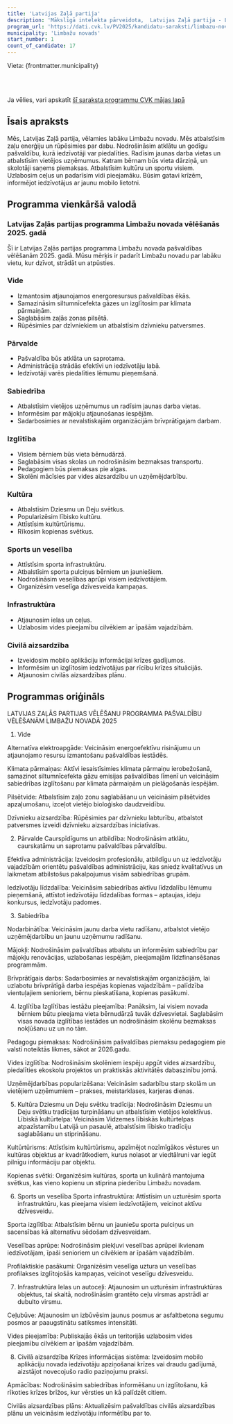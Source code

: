 ```yaml
---
title: 'Latvijas Zaļā partija'
description: 'Mākslīgā intelekta pārveidota,  Latvijas Zaļā partija - Limbažu novads programma vienkāršā valodā'
program_url: 'https://dati.cvk.lv/PV2025/kandidatu-saraksti/limbazu-novads/latvijas-zala-partija'
municipality: 'Limbažu novads'
start_number: 1
count_of_candidate: 17
---
```



Vieta: {frontmatter.municipality}<br/>

<Badge text="Vide un klimata pārmaiņas" variant="note" size="small" /> <Badge text="Caurspīdīga pārvalde" variant="note" size="small" /> <Badge text="Izglītības pieejamība" variant="note" size="small" /> <Badge text="Kultūras un sporta atbalsts" variant="note" size="small" /> <Badge text="Infrastruktūras uzlabošana" variant="note" size="small" />

<br/><br/> 

<Card title='Šis ir mākslīga intelekta ģenerēts apraksts' icon='starlight'>
    Ja vēlies, vari apskatīt <a href={frontmatter.program_url} target='_blank'>šī saraksta programmu CVK mājas lapā</a>
    </Card>

## Īsais apraksts

Mēs, Latvijas Zaļā partija, vēlamies labāku Limbažu novadu. Mēs atbalstīsim zaļu enerģiju un rūpēsimies par dabu. Nodrošināsim atklātu un godīgu pašvaldību, kurā iedzīvotāji var piedalīties. Radīsim jaunas darba vietas un atbalstīsim vietējos uzņēmumus. Katram bērnam būs vieta dārziņā, un skolotāji saņems piemaksas. Atbalstīsim kultūru un sportu visiem. Uzlabosim ceļus un padarīsim vidi pieejamāku. Būsim gatavi krīzēm, informējot iedzīvotājus ar jaunu mobilo lietotni.

## Programma vienkāršā valodā

### Latvijas Zaļās partijas programma Limbažu novada vēlēšanās 2025. gadā

Šī ir Latvijas Zaļās partijas programma Limbažu novada pašvaldības vēlēšanām 2025. gadā. Mūsu mērķis ir padarīt Limbažu novadu par labāku vietu, kur dzīvot, strādāt un atpūsties.

### Vide

*   Izmantosim atjaunojamos energoresursus pašvaldības ēkās.
*   Samazināsim siltumnīcefekta gāzes un izglītosim par klimata pārmaiņām.
*   Saglabāsim zaļās zonas pilsētā.
*   Rūpēsimies par dzīvniekiem un atbalstīsim dzīvnieku patversmes.

### Pārvalde

*   Pašvaldība būs atklāta un saprotama.
*   Administrācija strādās efektīvi un iedzīvotāju labā.
*   Iedzīvotāji varēs piedalīties lēmumu pieņemšanā.

### Sabiedrība

*   Atbalstīsim vietējos uzņēmumus un radīsim jaunas darba vietas.
*   Informēsim par mājokļu atjaunošanas iespējām.
*   Sadarbosimies ar nevalstiskajām organizācijām brīvprātīgajam darbam.

### Izglītība

*   Visiem bērniem būs vieta bērnudārzā.
*   Saglabāsim visas skolas un nodrošināsim bezmaksas transportu.
*   Pedagogiem būs piemaksas pie algas.
*   Skolēni mācīsies par vides aizsardzību un uzņēmējdarbību.

### Kultūra

*   Atbalstīsim Dziesmu un Deju svētkus.
*   Popularizēsim lībisko kultūru.
*   Attīstīsim kultūrtūrismu.
*   Rīkosim kopienas svētkus.

### Sports un veselība

*   Attīstīsim sporta infrastruktūru.
*   Atbalstīsim sporta pulciņus bērniem un jauniešiem.
*   Nodrošināsim veselības aprūpi visiem iedzīvotājiem.
*   Organizēsim veselīga dzīvesveida kampaņas.

### Infrastruktūra

*   Atjaunosim ielas un ceļus.
*   Uzlabosim vides pieejamību cilvēkiem ar īpašām vajadzībām.

### Civilā aizsardzība

*   Izveidosim mobilo aplikāciju informācijai krīzes gadījumos.
*   Informēsim un izglītosim iedzīvotājus par rīcību krīzes situācijās.
*   Atjaunosim civilās aizsardzības plānu.

## Programmas oriģināls

LATVIJAS ZAĻĀS PARTIJAS VĒLĒŠANU PROGRAMMA
PAŠVALDĪBU VĒLĒŠANĀM LIMBAŽU NOVADĀ 2025

1. Vide

Alternatīva elektroapgāde: Veicināsim energoefektīvu risinājumu un atjaunojamo resursu izmantošanu pašvaldības iestādēs.

Klimata pārmaiņas: Aktīvi iesaistīsimies klimata pārmaiņu ierobežošanā, samazinot siltumnīcefekta gāzu emisijas pašvaldības līmenī un veicināsim sabiedrības izglītošanu par klimata pārmaiņām un pielāgošanās iespējām.

Pilsētvide: Atbalstīsim zaļo zonu saglabāšanu un veicināsim pilsētvides apzaļumošanu, izceļot vietējo bioloģisko daudzveidību.

Dzīvnieku aizsardzība: Rūpēsimies par dzīvnieku labturību, atbalstot patversmes izveidi dzīvnieku aizsardzības iniciatīvas.

2. Pārvalde
Caurspīdīgums un atbildība: Nodrošināsim atklātu, caurskatāmu un saprotamu pašvaldības pārvaldību.

Efektīva administrācija: Izveidosim profesionālu, atbildīgu un uz iedzīvotāju vajadzībām orientētu pašvaldības administrāciju, kas sniedz kvalitatīvus un laikmetam atbilstošus pakalpojumus visām sabiedrības grupām.

Iedzīvotāju līdzdalība: Veicināsim sabiedrības aktīvu līdzdalību lēmumu pieņemšanā, attīstot iedzīvotāju līdzdalības formas – aptaujas, ideju konkursus, iedzīvotāju padomes.



3. Sabiedrība

Nodarbinātība: Veicināsim jaunu darba vietu radīšanu, atbalstot vietējo uzņēmējdarbību un jaunu uzņēmumu radīšanu.

Mājokļi: Nodrošināsim pašvaldības atbalstu un informēsim sabiedrību par mājokļu renovācijas, uzlabošanas iespējām, pieejamajām līdzfinansēšanas programmām.

Brīvprātīgais darbs: Sadarbosimies ar nevalstiskajām organizācijām, lai uzlabotu brīvprātīgā darba iespējas kopienas vajadzībām – palīdzība vientuļajiem senioriem, bērnu pieskatīšana, kopienas pasākumi.

4. Izglītība
Izglītības iestāžu pieejamība: Panāksim, lai visiem novada bērniem būtu pieejama vieta bērnudārzā tuvāk dzīvesvietai. Saglabāsim visas novada izglītības iestādes un nodrošināsim skolēnu bezmaksas nokļūšanu uz un no tām.

Pedagogu piemaksas: Nodrošināsim pašvaldības piemaksu pedagogiem pie valstī noteiktās likmes, sākot ar 2026.gadu.

Vides izglītība: Nodrošināsim skolēniem iespēju apgūt vides aizsardzību, piedalīties ekoskolu projektos un praktiskās aktivitātēs dabaszinību jomā.

Uzņēmējdarbības popularizēšana: Veicināsim sadarbību starp skolām un vietējiem uzņēmumiem – prakses, meistarklases, karjeras dienas.

5. Kultūra
Dziesmu un Deju svētku tradīcija: Nodrošināsim Dziesmu un Deju svētku tradīcijas turpināšanu un atbalstīsim vietējos kolektīvus.
Lībiskā kultūrtelpa: Veicināsim Vidzemes lībiskās kultūrtelpas atpazīstamību Latvijā un pasaulē, atbalstīsim lībisko tradīciju saglabāšanu un stiprināšanu.

Kultūrtūrisms: Attīstīsim kultūrtūrismu, apzīmējot nozīmīgākos vēstures un kultūras objektus ar kvadrātkodiem, kurus nolasot ar viedtālruni var iegūt pilnīgu informāciju par objektu.

Kopienas svētki: Organizēsim kultūras, sporta un kulinārā mantojuma svētkus, kas vieno kopienu un stiprina piederību Limbažu novadam.

6. Sports un veselība
Sporta infrastruktūra: Attīstīsim un uzturēsim sporta infrastruktūru, kas pieejama visiem iedzīvotājiem, veicinot aktīvu dzīvesveidu.

Sporta izglītība: Atbalstīsim bērnu un jauniešu sporta pulciņus un sacensības kā alternatīvu sēdošam dzīvesveidam.

Veselības aprūpe: Nodrošināsim piekļuvi veselības aprūpei ikvienam iedzīvotājam, īpaši senioriem un cilvēkiem ar īpašām vajadzībām.

Profilaktiskie pasākumi: Organizēsim veselīga uztura un veselības profilakses izglītojošās kampaņas, veicinot veselīgu dzīvesveidu.

7. Infrastruktūra
Ielas un autoceļi: Atjaunosim un uzturēsim infrastruktūras objektus, tai skaitā, nodrošināsim grantēto ceļu virsmas apstrādi ar dubulto virsmu.

Ceļubūve: Atjaunosim un izbūvēsim jaunus posmus ar asfaltbetona segumu posmos ar paaugstinātu satiksmes intensitāti.

Vides pieejamība: Publiskajās ēkās un teritorijās uzlabosim vides pieejamību cilvēkiem ar īpašām vajadzībām.


8. Civilā aizsardzība
Krīzes informācijas sistēma: Izveidosim mobilo aplikāciju novada iedzīvotāju apziņošanai krīzes vai draudu gadījumā, aizstājot novecojušo radio paziņojumu praksi.

Apmācības: Nodrošināsim sabiedrības informēšanu un izglītošanu, kā rīkoties krīzes brīžos, kur vērsties un kā palīdzēt citiem.

Civilās aizsardzības plāns: Aktualizēsim pašvaldības civilās aizsardzības plānu un veicināsim iedzīvotāju informētību par to.
